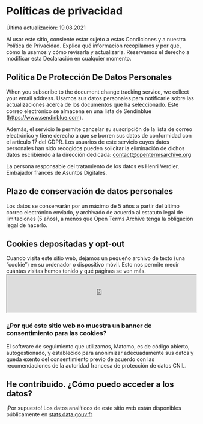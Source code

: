 # Políticas de privacidad

<p className="text__smallcaps">Última actualización: 19.08.2021</p>

Al usar este sitio, consiente estar sujeto a estas Condiciones y a nuestra Política de Privacidad. Explica qué información recopilamos y por qué, cómo la usamos y cómo revisarla y actualizarla. Reservamos el derecho a modificar esta Declaración en cualquier momento.

## Política De Protección De Datos Personales

When you subscribe to the document change tracking service, we collect your email address. Usamos sus datos personales para notificarle sobre las actualizaciones acerca de los documentos que ha seleccionado. Este correo electrónico se almacena en una lista de Sendinblue (https://www.sendinblue.com).

Además, el servicio le permite cancelar su suscripción de la lista de correo electrónico y tiene derecho a que se borren sus datos de conformidad con el artículo 17 del GDPR. Los usuarios de este servicio cuyos datos personales han sido recogidos pueden solicitar la eliminación de dichos datos escribiendo a la dirección dedicada: contact@opentermsarchive.org

La persona responsable del tratamiento de los datos es Henri Verdier, Embajador francés de Asuntos Digitales.

## Plazo de conservación de datos personales

Los datos se conservarán por un máximo de 5 años a partir del último correo electrónico enviado, y archivado de acuerdo al estatuto legal de limitaciones (5 años), a menos que Open Terms Archive tenga la obligación legal de hacerlo.

## Cookies depositadas y opt-out

Cuando visita este sitio web, dejamos un pequeño archivo de texto (una “cookie”) en su ordenador o dispositivo móvil. Esto nos permite medir cuántas visitas hemos tenido y qué páginas se ven más. <iframe
  width="100%"
  height="100px"
  src="https://stats.data.gouv.fr/index.php?module=CoreAdminHome&action=optOut&language=en&backgroundColor=f5f5f5&fontColor=333333&fontSize=16px&fontFamily="
 mark="crwd-mark"></iframe>

### ¿Por qué este sitio web no muestra un banner de consentimiento para las cookies?

El software de seguimiento que utilizamos, Matomo, es de código abierto, autogestionado, y establecido para anonimizar adecuadamente sus datos y queda exento del consentimiento previo de acuerdo con las recomendaciones de la autoridad francesa de protección de datos CNIL.

## He contribuido. ¿Cómo puedo acceder a los datos?

¡Por supuesto! Los datos analíticos de este sitio web están disponibles públicamente en [stats.data.gouv.fr](https://stats.data.gouv.fr/index.php?module=CoreHome&action=index&idSite=179&period=range&date=previous30&updated=1#?idSite=179&period=range&date=previous30&segment=&category=Dashboard_Dashboard&subcategory=1)
